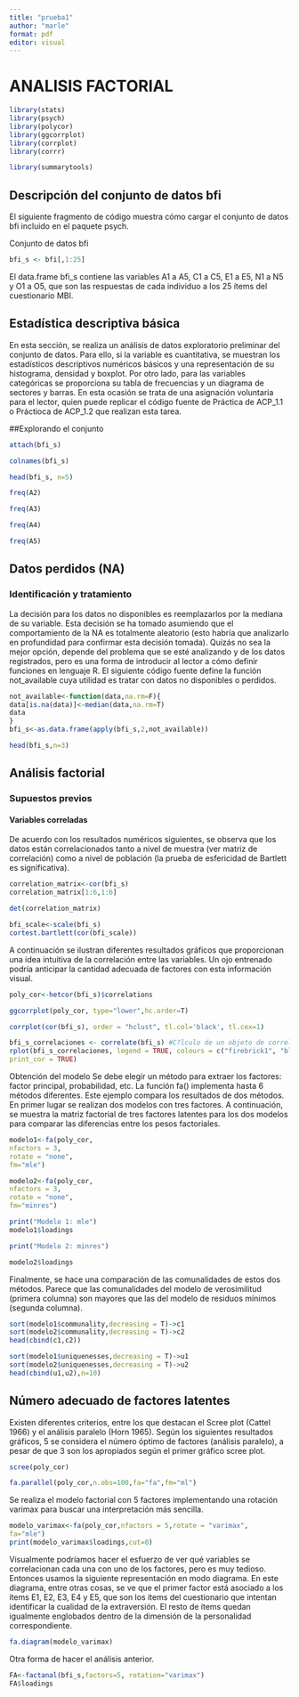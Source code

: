 ---
title: "prueba1"
author: "marle"
format: pdf
editor: visual
---

```{=tex}
\tableofcontents
\newpage
\section{prueba1}
```
# ANALISIS FACTORIAL

```{r}
library(stats)
library(psych)
library(polycor)
library(ggcorrplot)
library(corrplot)
library(corrr)

```

```{r}
library(summarytools)
```

## Descripción del conjunto de datos bfi

El siguiente fragmento de código muestra cómo cargar el conjunto de datos bfi incluido en el paquete psych.

Conjunto de datos bfi

```{r}
bfi_s <- bfi[,1:25]
```

El data.frame bfi_s contiene las variables A1 a A5, C1 a C5, E1 a E5, N1 a N5 y O1 a O5, que son las respuestas de cada individuo a los 25 ítems del cuestionario MBI.

## Estadística descriptiva básica

En esta sección, se realiza un análisis de datos exploratorio preliminar del conjunto de datos. Para ello, si la variable es cuantitativa, se muestran los estadísticos descriptivos numéricos básicos y una representación de su histograma, densidad y boxplot. Por otro lado, para las variables categóricas se proporciona su tabla de frecuencias y un diagrama de sectores y barras. En esta ocasión se trata de una asignación voluntaria para el lector, quien puede replicar el código fuente de Práctica de ACP_1.1 o Práctioca de ACP_1.2 que realizan esta tarea.

##Explorando el conjunto

```{r}
attach(bfi_s)
```

```{r}
colnames(bfi_s)
```

```{r}
head(bfi_s, n=5)
```

```{r}
freq(A2)
```

```{r}
freq(A3)
```

```{r}
freq(A4)
```

```{r}
freq(A5)
```

## Datos perdidos (NA)

### Identificación y tratamiento

La decisión para los datos no disponibles es reemplazarlos por la mediana de su variable. Esta decisión se ha tomado asumiendo que el comportamiento de la NA es totalmente aleatorio (esto habría que analizarlo en profundidad para confirmar esta decisión tomada). Quizás no sea la mejor opción, depende del problema que se esté analizando y de los datos registrados, pero es una forma de introducir al lector a cómo definir funciones en lenguaje R. El siguiente código fuente define la función not_available cuya utilidad es tratar con datos no disponibles o perdidos.

```{r}
not_available<-function(data,na.rm=F){
data[is.na(data)]<-median(data,na.rm=T)
data
}
bfi_s<-as.data.frame(apply(bfi_s,2,not_available))
```

```{r}
head(bfi_s,n=3)
```

## Análisis factorial

### Supuestos previos

#### Variables correladas

De acuerdo con los resultados numéricos siguientes, se observa que los datos están correlacionados tanto a nivel de muestra (ver matriz de correlación) como a nivel de población (la prueba de esfericidad de Bartlett es significativa).

```{r}
correlation_matrix<-cor(bfi_s)
correlation_matrix[1:6,1:6]
```

```{r}
det(correlation_matrix)
```

```{r}
bfi_scale<-scale(bfi_s)
cortest.bartlett(cor(bfi_scale))
```

A continuación se ilustran diferentes resultados gráficos que proporcionan una idea intuitiva de la correlación entre las variables. Un ojo entrenado podría anticipar la cantidad adecuada de factores con esta información visual.

```{r}
poly_cor<-hetcor(bfi_s)$correlations
```

```{r}
ggcorrplot(poly_cor, type="lower",hc.order=T)
```

```{r}
corrplot(cor(bfi_s), order = "hclust", tl.col='black', tl.cex=1)
```

```{r}
bfi_s_correlaciones <- correlate(bfi_s) #C?lculo de un objeto de correlaciones
rplot(bfi_s_correlaciones, legend = TRUE, colours = c("firebrick1", "black","darkcyan"),
print_cor = TRUE)
```

Obtención del modelo Se debe elegir un método para extraer los factores: factor principal, probabilidad, etc. La función fa() implementa hasta 6 métodos diferentes. Este ejemplo compara los resultados de dos métodos. En primer lugar se realizan dos modelos con tres factores. A continuación, se muestra la matriz factorial de tres factores latentes para los dos modelos para comparar las diferencias entre los pesos factoriales.

```{r}
modelo1<-fa(poly_cor,
nfactors = 3,
rotate = "none",
fm="mle") 

modelo2<-fa(poly_cor,
nfactors = 3,
rotate = "none",
fm="minres")

print("Modelo 1: mle")
modelo1$loadings
```

```{r}
print("Modelo 2: minres")
```

```{r}
modelo2$loadings
```

Finalmente, se hace una comparación de las comunalidades de estos dos métodos. Parece que las comunalidades del modelo de verosimilitud (primera columna) son mayores que las del modelo de residuos mínimos (segunda columna).

```{r}
sort(modelo1$communality,decreasing = T)->c1
sort(modelo2$communality,decreasing = T)->c2
head(cbind(c1,c2))
```

```{r}
sort(modelo1$uniquenesses,decreasing = T)->u1
sort(modelo2$uniquenesses,decreasing = T)->u2
head(cbind(u1,u2),n=10)
```

## Número adecuado de factores latentes

Existen diferentes criterios, entre los que destacan el Scree plot (Cattel 1966) y el análisis paralelo (Horn 1965). Según los siguientes resultados gráficos, 5 se considera el número óptimo de factores (análisis paralelo), a pesar de que 3 son los apropiados según el primer gráfico scree plot.

```{r}
scree(poly_cor)
```

```{r}
fa.parallel(poly_cor,n.obs=100,fa="fa",fm="ml")
```

Se realiza el modelo factorial con 5 factores implementando una rotación varimax para buscar una interpretación más sencilla.

```{r}
modelo_varimax<-fa(poly_cor,nfactors = 5,rotate = "varimax",
fa="mle")
print(modelo_varimax$loadings,cut=0)
```

Visualmente podríamos hacer el esfuerzo de ver qué variables se correlacionan cada una con uno de los factores, pero es muy tedioso. Entonces usamos la siguiente representación en modo diagrama. En este diagrama, entre otras cosas, se ve que el primer factor está asociado a los ítems E1, E2, E3, E4 y E5, que son los ítems del cuestionario que intentan identificar la cualidad de la extraversión. El resto de ítems quedan igualmente englobados dentro de la dimensión de la personalidad correspondiente.

```{r}
fa.diagram(modelo_varimax)
```

Otra forma de hacer el análisis anterior.

```{r}
FA<-factanal(bfi_s,factors=5, rotation="varimax")
FA$loadings
```
